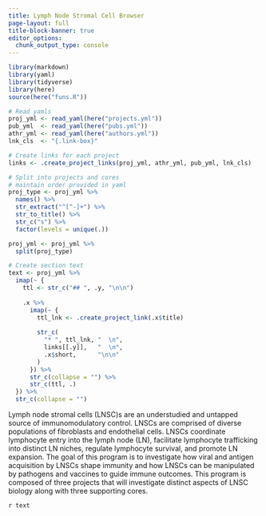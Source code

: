 ```yaml
---
title: Lymph Node Stromal Cell Browser
page-layout: full
title-block-banner: true
editor_options: 
  chunk_output_type: console
---
```


```r
library(markdown)
library(yaml)
library(tidyverse)
library(here)
source(here("funs.R"))

# Read yamls
proj_yml <- read_yaml(here("projects.yml"))
pub_yml  <- read_yaml(here("pubs.yml"))
athr_yml <- read_yaml(here("authors.yml"))
lnk_cls  <- "{.link-box}"

# Create links for each project
links <- .create_project_links(proj_yml, athr_yml, pub_yml, lnk_cls)

# Split into projects and cores
# maintain order provided in yaml
proj_type <- proj_yml %>%
  names() %>%
  str_extract("^[^-]+") %>%
  str_to_title() %>%
  str_c("s") %>%
  factor(levels = unique(.))

proj_yml <- proj_yml %>%
  split(proj_type)

# Create section text
text <- proj_yml %>%
  imap(~ {
    ttl <- str_c("## ", .y, "\n\n")
    
    .x %>%
      imap(~ {
        ttl_lnk <- .create_project_link(.x$title)
      
        str_c(
          "* ", ttl_lnk, "  \n",
          links[[.y]],   "  \n",
          .x$short,      "\n\n"
        )
      }) %>%
      str_c(collapse = "") %>%
      str_c(ttl, .)
  }) %>%
  str_c(collapse = "")
```

Lymph node stromal cells (LNSC)s are an understudied and untapped source of
immunomodulatory control. LNSCs are comprised of diverse populations of
fibroblasts and endothelial cells. LNSCs coordinate lymphocyte entry into the
lymph node (LN), facilitate lymphocyte trafficking into distinct LN niches,
regulate lymphocyte survival, and promote LN expansion.
The goal of this program is to investigate how viral and antigen acquisition by
LNSCs shape immunity and how LNSCs can be manipulated by pathogens and vaccines
to guide immune outcomes. This program is composed of three projects
that will investigate distinct aspects of LNSC biology along with three
supporting cores.

`r text`
